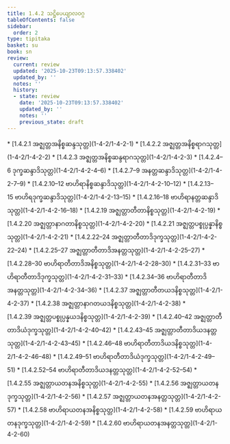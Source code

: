 ```yaml
---
title: 1.4.2 သဋ္ဌိပေယျာလဝဂ္ဂ
tableOfContents: false
sidebar:
  order: 2
type: tipitaka
basket: su
book: sn
review:
  current: review
  updated: '2025-10-23T09:13:57.338402'
  updated_by: ''
  notes: ''
  history:
  - state: review
    date: '2025-10-23T09:13:57.338402'
    updated_by: ''
    notes: ''
    previous_state: draft
---
```



<ReviewStatus review={frontmatter.review} showDetails={true} />

<HypothesisAnnotation frontmatter={frontmatter} />

<DynamicBreadcrumb />



<TableOfContents book="sn" section="1.4.2">
* [1.4.2.1 အဇ္ဈတ္တအနိစ္စဆန္ဒသုတ္တ](1-4-2/1-4-2-1)
* [1.4.2.2 အဇ္ဈတ္တအနိစ္စရာဂသုတ္တ](1-4-2/1-4-2-2)
* [1.4.2.3 အဇ္ဈတ္တအနိစ္စဆန္ဒရာဂသုတ္တ](1-4-2/1-4-2-3)
* [1.4.2.4–6 ဒုက္ခဆန္ဒာဒိသုတ္တ](1-4-2/1-4-2-4–6)
* [1.4.2.7–9 အနတ္တဆန္ဒာဒိသုတ္တ](1-4-2/1-4-2-7–9)
* [1.4.2.10–12 ဗာဟိရာနိစ္စဆန္ဒာဒိသုတ္တ](1-4-2/1-4-2-10–12)
* [1.4.2.13–15 ဗာဟိရဒုက္ခဆန္ဒာဒိသုတ္တ](1-4-2/1-4-2-13–15)
* [1.4.2.16–18 ဗာဟိရာနတ္တဆန္ဒာဒိသုတ္တ](1-4-2/1-4-2-16–18)
* [1.4.2.19 အဇ္ဈတ္တာတီတာနိစ္စသုတ္တ](1-4-2/1-4-2-19)
* [1.4.2.20 အဇ္ဈတ္တာနာဂတာနိစ္စသုတ္တ](1-4-2/1-4-2-20)
* [1.4.2.21 အဇ္ဈတ္တပစ္စုပ္ပန္နာနိစ္စသုတ္တ](1-4-2/1-4-2-21)
* [1.4.2.22–24 အဇ္ဈတ္တာတီတာဒိဒုက္ခသုတ္တ](1-4-2/1-4-2-22–24)
* [1.4.2.25–27 အဇ္ဈတ္တာတီတာဒိအနတ္တသုတ္တ](1-4-2/1-4-2-25–27)
* [1.4.2.28–30 ဗာဟိရာတီတာဒိအနိစ္စသုတ္တ](1-4-2/1-4-2-28–30)
* [1.4.2.31–33 ဗာဟိရာတီတာဒိဒုက္ခသုတ္တ](1-4-2/1-4-2-31–33)
* [1.4.2.34–36 ဗာဟိရာတီတာဒိအနတ္တသုတ္တ](1-4-2/1-4-2-34–36)
* [1.4.2.37 အဇ္ဈတ္တာတီတယဒနိစ္စသုတ္တ](1-4-2/1-4-2-37)
* [1.4.2.38 အဇ္ဈတ္တာနာဂတယဒနိစ္စသုတ္တ](1-4-2/1-4-2-38)
* [1.4.2.39 အဇ္ဈတ္တပစ္စုပ္ပန္နယဒနိစ္စသုတ္တ](1-4-2/1-4-2-39)
* [1.4.2.40–42 အဇ္ဈတ္တာတီတာဒိယံဒုက္ခသုတ္တ](1-4-2/1-4-2-40–42)
* [1.4.2.43–45 အဇ္ဈတ္တာတီတာဒိယဒနတ္တသုတ္တ](1-4-2/1-4-2-43–45)
* [1.4.2.46–48 ဗာဟိရာတီတာဒိယဒနိစ္စသုတ္တ](1-4-2/1-4-2-46–48)
* [1.4.2.49–51 ဗာဟိရာတီတာဒိယံဒုက္ခသုတ္တ](1-4-2/1-4-2-49–51)
* [1.4.2.52–54 ဗာဟိရာတီတာဒိယဒနတ္တသုတ္တ](1-4-2/1-4-2-52–54)
* [1.4.2.55 အဇ္ဈတ္တာယတနအနိစ္စသုတ္တ](1-4-2/1-4-2-55)
* [1.4.2.56 အဇ္ဈတ္တာယတနဒုက္ခသုတ္တ](1-4-2/1-4-2-56)
* [1.4.2.57 အဇ္ဈတ္တာယတနအနတ္တသုတ္တ](1-4-2/1-4-2-57)
* [1.4.2.58 ဗာဟိရာယတနအနိစ္စသုတ္တ](1-4-2/1-4-2-58)
* [1.4.2.59 ဗာဟိရာယတနဒုက္ခသုတ္တ](1-4-2/1-4-2-59)
* [1.4.2.60 ဗာဟိရာယတနအနတ္တသုတ္တ](1-4-2/1-4-2-60)
</TableOfContents>